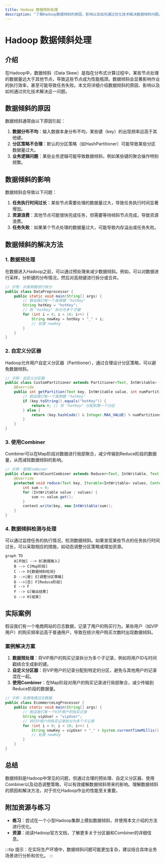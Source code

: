```yaml
---
title: Hadoop 数据倾斜处理
description: "了解Hadoop数据倾斜的原因、影响以及如何通过优化技术解决数据倾斜问题。本文适合初学者，包含代码示例和实际案例。"
---
```


# Hadoop 数据倾斜处理

## 介绍

在Hadoop中，数据倾斜（Data Skew）是指在分布式计算过程中，某些节点处理的数据量远大于其他节点，导致这些节点成为性能瓶颈。数据倾斜会显著影响作业的执行效率，甚至可能导致任务失败。本文将详细介绍数据倾斜的原因、影响以及如何通过优化技术解决这一问题。

## 数据倾斜的原因

数据倾斜通常由以下原因引起：

1. **数据分布不均**：输入数据本身分布不均，某些键（key）的出现频率远高于其他键。
2. **分区策略不合理**：默认的分区策略（如HashPartitioner）可能导致某些分区数据量过大。
3. **业务逻辑问题**：某些业务逻辑可能导致数据倾斜，例如某些键的聚合操作特别频繁。

## 数据倾斜的影响

数据倾斜会导致以下问题：

1. **任务执行时间过长**：某些节点需要处理的数据量过大，导致任务执行时间显著增加。
2. **资源浪费**：其他节点可能很快完成任务，但需要等待倾斜节点完成，导致资源浪费。
3. **任务失败**：如果某个节点处理的数据量过大，可能导致内存溢出或任务失败。

## 数据倾斜的解决方法

### 1. 数据预处理

在数据进入Hadoop之前，可以通过预处理来减少数据倾斜。例如，可以对数据进行采样，分析键的分布情况，然后对高频键进行拆分或合并。

```java
// 示例：对高频键进行拆分
public class DataPreprocessor {
    public static void main(String[] args) {
        // 假设我们有一个高频键 "hotKey"
        String hotKey = "hotKey";
        // 将 "hotKey" 拆分为多个子键
        for (int i = 0; i < 10; i++) {
            String newKey = hotKey + "_" + i;
            // 处理 newKey
        }
    }
}
```

### 2. 自定义分区器

Hadoop允许用户自定义分区器（Partitioner），通过合理设计分区策略，可以避免数据倾斜。

```java
// 示例：自定义分区器
public class CustomPartitioner extends Partitioner<Text, IntWritable> {
    @Override
    public int getPartition(Text key, IntWritable value, int numPartitions) {
        // 假设我们有一个高频键 "hotKey"
        if (key.toString().equals("hotKey")) {
            return 0; // 将 "hotKey" 分配到第一个分区
        } else {
            return (key.hashCode() & Integer.MAX_VALUE) % numPartitions;
        }
    }
}
```

### 3. 使用Combiner

Combiner可以在Map阶段对数据进行局部聚合，减少传输到Reduce阶段的数据量，从而减轻数据倾斜的影响。

```java
// 示例：使用Combiner
public class WordCountCombiner extends Reducer<Text, IntWritable, Text, IntWritable> {
    @Override
    protected void reduce(Text key, Iterable<IntWritable> values, Context context) throws IOException, InterruptedException {
        int sum = 0;
        for (IntWritable value : values) {
            sum += value.get();
        }
        context.write(key, new IntWritable(sum));
    }
}
```

### 4. 数据倾斜检测与处理

可以通过监控任务的执行情况，检测数据倾斜。如果发现某些节点的任务执行时间过长，可以采取相应的措施，如动态调整分区策略或增加资源。

```mermaid
graph TD
    A[开始] --> B[数据输入]
    B --> C[Map阶段]
    C --> D{数据倾斜检测}
    D -->|是| E[调整分区策略]
    D -->|否| F[Reduce阶段]
    E --> F
    F --> G[输出结果]
    G --> H[结束]
```

## 实际案例

假设我们有一个电商网站的日志数据，记录了用户的购买行为。某些用户（如VIP用户）的购买频率远高于普通用户，导致在统计用户购买次数时出现数据倾斜。

### 案例解决方案

1. **数据预处理**：将VIP用户的购买记录拆分为多个子记录，例如将用户ID与时间戳结合生成新的键。
2. **自定义分区器**：将VIP用户的记录分配到特定的分区，避免与其他用户的记录混在一起。
3. **使用Combiner**：在Map阶段对用户的购买记录进行局部聚合，减少传输到Reduce阶段的数据量。

```java
// 示例：处理电商日志数据
public class EcommerceLogProcessor {
    public static void main(String[] args) {
        // 假设我们有一个VIP用户的购买记录
        String vipUser = "vipUser";
        // 将VIP用户的购买记录拆分为多个子记录
        for (int i = 0; i < 10; i++) {
            String newKey = vipUser + "_" + System.currentTimeMillis();
            // 处理 newKey
        }
    }
}
```

## 总结

数据倾斜是Hadoop中常见的问题，但通过合理的预处理、自定义分区器、使用Combiner以及动态调整策略，可以有效缓解数据倾斜带来的影响。理解数据倾斜的原因和解决方法，对于优化Hadoop作业的性能至关重要。

## 附加资源与练习

- **练习**：尝试在一个小型Hadoop集群上模拟数据倾斜，并使用本文介绍的方法进行优化。
- **资源**：阅读Hadoop官方文档，了解更多关于分区器和Combiner的详细信息。

:::tip
提示：在实际生产环境中，数据倾斜问题可能更加复杂，建议结合具体业务场景进行分析和优化。
:::